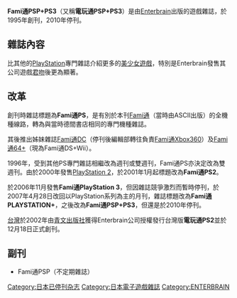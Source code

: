 {{unreferenced|time=2016-04-08T10:20:13+00:00}}
'''Fami通PSP+PS3'''（又稱'''電玩通PSP+PS3'''）是由[[Enterbrain|Enterbrain]]出版的遊戲雜誌，於1995年創刊，2010年停刊。

== 雜誌內容 ==

比其他的[[PlayStation|PlayStation]]專門雜誌介紹更多的[[美少女遊戲|美少女遊戲]]，特別是Enterbrain發售其公司遊戲[[君吻|君吻]]後更為顯著。

== 改革 ==

創刊時雜誌標題為'''Fami通PS'''，是有別於本刊[[Fami通|Fami通]]（當時由ASCII出版）的全機種線路，轉為與當時德間書店相同的專門機種雜誌。

其後推出姊妹雜誌[[Fami通DC|Fami通DC]]（停刊後編輯部轉往負責[[Fami通Xbox360|Fami通Xbox360]]）及[[Fami通64+|Fami通64+]]（現為Fami通DS+Wii）。

1996年，受到其他PS專門雜誌相繼改為週刊或雙週刊，Fami通PS亦決定改為雙週刊。由於2000年發售[[PlayStation_2|PlayStation 2]]，於2001年1月起標題改為'''Fami通PS2'''。

於2006年11月發售'''Fami通PlayStation 3'''，但因雜誌競爭激烈而暫時停刊，於2007年4月28日改回以PlayStation系列為主的月刊，雜誌標題改為'''Fami通PLAYSTATION+'''，之後改為'''Fami通PSP+PS3'''，但還是於2010年停刊。

[[台灣|台灣]]於2002年由[[青文出版社|青文出版社]]獲得Enterbrain公司授權發行台灣版'''電玩通PS2'''並於12月18日正式創刊。

== 副刊 ==

* Fami通PSP（不定期雜誌）

[[Category:日本已停刊杂志|Category:日本已停刊杂志]]
[[Category:日本電子遊戲雜誌|Category:日本電子遊戲雜誌]]
[[Category:ENTERBRAIN|Category:ENTERBRAIN]]